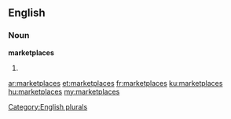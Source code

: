 ==English==

===Noun===
'''marketplaces'''

# {{plural of|marketplace}}

[[Category:English plurals]]

[[ar:marketplaces]]
[[et:marketplaces]]
[[fr:marketplaces]]
[[ku:marketplaces]]
[[hu:marketplaces]]
[[my:marketplaces]]